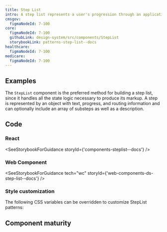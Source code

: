 ```yaml
---
title: Step List
intro: A step list represents a user's progression through an application or multi-page form. It serves as a table of contents and a way to quickly see where they are and what they should be working on next.
cmsgov:
  figmaNodeId: 7-100
core:
  figmaNodeId: 7-100
  githubLink: design-system/src/components/StepList
  storybookLink: patterns-step-list--docs
healthcare:
  figmaNodeId: 7-100
medicare:
  figmaNodeId: 7-100
---
```



## Examples

The `StepList` component is the preferred method for building a step list, since it handles all the state logic necessary to produce its markup. A step is represented by an object with text, progress, and routing information and can optionally include an array of substeps as well as a description.

<StorybookExample componentName="step-list" storyId="components-steplist--step-list-example" />

## Code

### React

<SeeStorybookForGuidance storyId={'components-steplist--docs'} />

### Web Component

<SeeStorybookForGuidance tech="wc" storyId={'web-components-ds-step-list--docs'} />

### Style customization

The following CSS variables can be overridden to customize StepList patterns:

<ComponentThemeOptions componentname="steplist" />

## Component maturity

<MaturityChecklist
  a11yStandards={false}
  color={true}
  forcedColors={true}
  screenReaders={true}
  keyboardNavigable={false}
  storybook={true}
  responsive={true}
  spanish={false}
  completeUiKit={false}
  responsiveUiKit={false}
  tokensInCode={true}
  tokensInSketch={true}
/>
